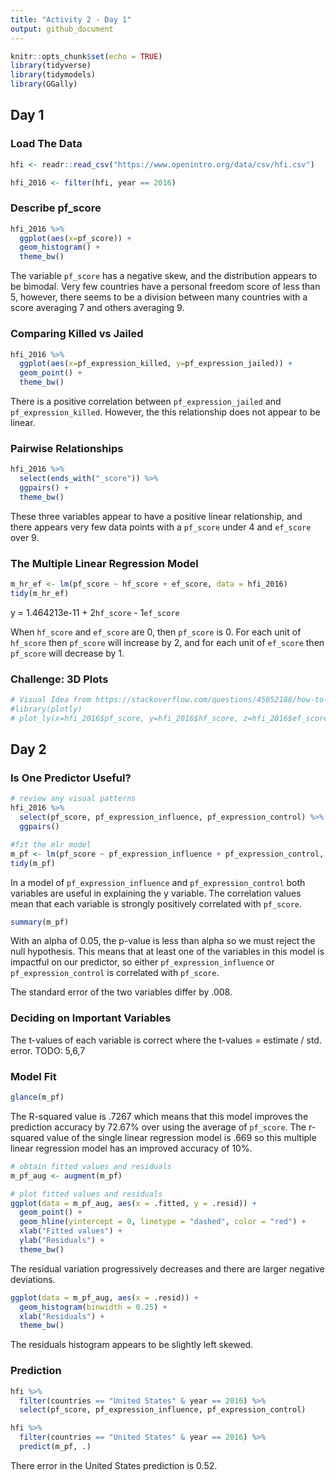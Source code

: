 ```yaml
---
title: "Activity 2 - Day 1"
output: github_document
---
```


```r
knitr::opts_chunk$set(echo = TRUE)
library(tidyverse)
library(tidymodels)
library(GGally)
```

## Day 1
### Load The Data
```r
hfi <- readr::read_csv("https://www.openintro.org/data/csv/hfi.csv")
```
```r
hfi_2016 <- filter(hfi, year == 2016)
```

### Describe pf_score
```r
hfi_2016 %>% 
  ggplot(aes(x=pf_score)) +
  geom_histogram() + 
  theme_bw()
```
The variable `pf_score` has a negative skew, and the distribution appears to be bimodal. Very few countries have a personal freedom score of less than 5, however, there seems to be a division between many countries with a score averaging 7 and others averaging 9.

### Comparing Killed vs Jailed
```r
hfi_2016 %>% 
  ggplot(aes(x=pf_expression_killed, y=pf_expression_jailed)) + 
  geom_point() +
  theme_bw()
```
There is a positive correlation between `pf_expression_jailed` and `pf_expression_killed`. However, the this relationship does not appear to be linear.

### Pairwise Relationships
```r
hfi_2016 %>% 
  select(ends_with("_score")) %>% 
  ggpairs() + 
  theme_bw()
```

These three variables appear to have a positive linear relationship, and there appears very few data points with a `pf_score` under 4 and `ef_score` over 9.

### The Multiple Linear Regression Model
```r
m_hr_ef <- lm(pf_score ~ hf_score + ef_score, data = hfi_2016)
tidy(m_hr_ef)
```

y = 1.464213e-11 + 2`hf_score` - 1`ef_score`

When `hf_score` and `ef_score` are 0, then `pf_score` is 0. For each unit of `hf_score` then `pf_score` will increase by 2, and for each unit of `ef_score` then `pf_score` will decrease by 1.

### Challenge: 3D Plots
```r
# Visual Idea from https://stackoverflow.com/questions/45052188/how-to-plot-3d-scatter-diagram-using-ggplot
#library(plotly)
# plot_ly(x=hfi_2016$pf_score, y=hfi_2016$hf_score, z=hfi_2016$ef_score, type="scatter3d", mode="markers", color = hfi_2016$pf_score) 
```

## Day 2
### Is One Predictor Useful?
```r
# review any visual patterns
hfi_2016 %>% 
  select(pf_score, pf_expression_influence, pf_expression_control) %>% 
  ggpairs()

#fit the mlr model
m_pf <- lm(pf_score ~ pf_expression_influence + pf_expression_control, data = hfi_2016)
tidy(m_pf)
```
In a model of `pf_expression_influence` and `pf_expression_control` both variables are useful in explaining the y variable. The correlation values mean that each variable is strongly positively correlated with `pf_score`.

```r
summary(m_pf)
```
With an alpha of 0.05, the p-value is less than alpha so we must reject the null hypothesis. This means that at least one of the variables in this model is impactful on our predictor, so either `pf_expression_influence` or `pf_expression_control` is correlated with `pf_score`.

The standard error of the two variables differ by .008. 


### Deciding on Important Variables
The t-values of each variable is correct where the t-values = estimate / std. error. 
TODO: 5,6,7

### Model Fit
```r
glance(m_pf)
```
The R-squared value is .7267 which means that this model improves the prediction accuracy by 72.67% over using the average of `pf_score`. The r-squared value of the single linear regression model is .669 so this multiple linear regression model has an improved accuracy of 10%. 

```r
# obtain fitted values and residuals
m_pf_aug <- augment(m_pf)

# plot fitted values and residuals
ggplot(data = m_pf_aug, aes(x = .fitted, y = .resid)) +
  geom_point() +
  geom_hline(yintercept = 0, linetype = "dashed", color = "red") +
  xlab("Fitted values") +
  ylab("Residuals") + 
  theme_bw()
```

The residual variation progressively decreases and there are larger negative deviations.

```r
ggplot(data = m_pf_aug, aes(x = .resid)) +
  geom_histogram(binwidth = 0.25) +
  xlab("Residuals") + 
  theme_bw()
```

The residuals histogram appears to be slightly left skewed.

### Prediction
```r
hfi %>% 
  filter(countries == "United States" & year == 2016) %>% 
  select(pf_score, pf_expression_influence, pf_expression_control)
```

```r
hfi %>% 
  filter(countries == "United States" & year == 2016) %>% 
  predict(m_pf, .)
```
There error in the United States prediction is 0.52.
